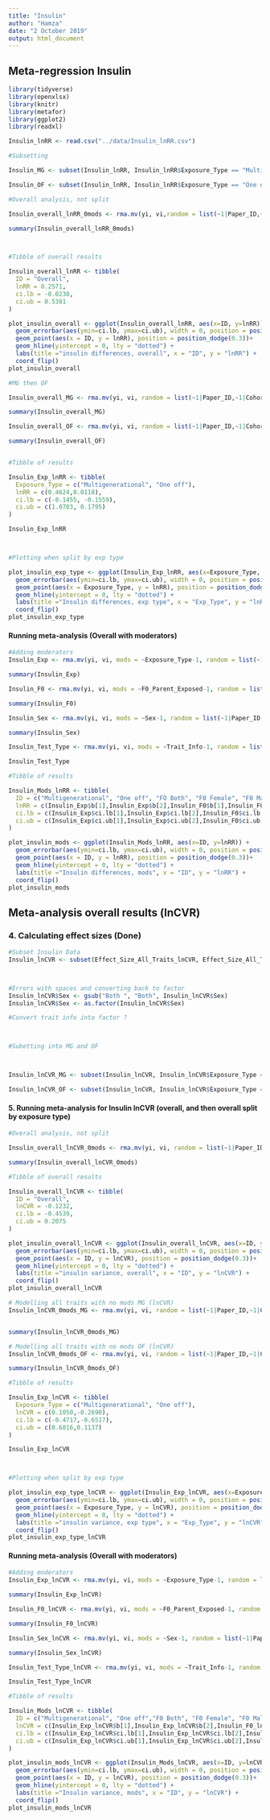 ```yaml
---
title: "Insulin"
author: "Hamza"
date: "2 October 2019"
output: html_document
---
```

## Meta-regression Insulin

```r
library(tidyverse)
library(openxlsx)  
library(knitr)
library(metafor)
library(ggplot2)
library(readxl)
```

```r
Insulin_lnRR <- read.csv("../data/Insulin_lnRR.csv") 

#Subsetting

Insulin_MG <- subset(Insulin_lnRR, Insulin_lnRR$Exposure_Type == "Multigenerational")

Insulin_OF <- subset(Insulin_lnRR, Insulin_lnRR$Exposure_Type == "One off")

```

```r

#Overall analysis, not split

Insulin_overall_lnRR_0mods <- rma.mv(yi, vi,random = list(~1|Paper_ID,~1|Cohort_ID), data=Insulin_lnRR, method = 'REML')

summary(Insulin_overall_lnRR_0mods)



#Tibble of overall results

Insulin_overall_lnRR <- tibble(
  ID = "Overall", 
  lnRR = 0.2571,
  ci.lb = -0.0238,
  ci.ub = 0.5381
)

plot_insulin_overall <- ggplot(Insulin_overall_lnRR, aes(x=ID, y=lnRR)) + 
  geom_errorbar(aes(ymin=ci.lb, ymax=ci.ub), width = 0, position = position_dodge(0.3)) +
  geom_point(aes(x = ID, y = lnRR), position = position_dodge(0.3))+
  geom_hline(yintercept = 0, lty = "dotted") +
  labs(title ="insulin differences, overall", x = "ID", y = "lnRR") +
  coord_flip()
plot_insulin_overall
```

```r

#MG then OF

Insulin_overall_MG <- rma.mv(yi, vi, random = list(~1|Paper_ID,~1|Cohort_ID), data=Insulin_MG, method = 'REML')

summary(Insulin_overall_MG)

Insulin_overall_OF <- rma.mv(yi, vi, random = list(~1|Paper_ID,~1|Cohort_ID), data=Insulin_OF, method = 'REML')

summary(Insulin_overall_OF)


#Tibble of results

Insulin_Exp_lnRR <- tibble(
  Exposure_Type = c("Multigenerational", "One off"),
  lnRR = c(0.4624,0.0118),
  ci.lb = c(-0.1455, -0.1559),
  ci.ub = c(1.0703, 0.1795)
)

Insulin_Exp_lnRR



#Plotting when split by exp type

plot_insulin_exp_type <- ggplot(Insulin_Exp_lnRR, aes(x=Exposure_Type, y=lnRR, colour = Exposure_Type)) + 
  geom_errorbar(aes(ymin=ci.lb, ymax=ci.ub), width = 0, position = position_dodge(0.3)) +
  geom_point(aes(x = Exposure_Type, y = lnRR), position = position_dodge(0.3))+
  geom_hline(yintercept = 0, lty = "dotted") +
  labs(title ="Insulin differences, exp type", x = "Exp_Type", y = "lnRR") +
  coord_flip()
plot_insulin_exp_type
```

#### Running meta-analysis (Overall with moderators)

```r
#Adding moderators
Insulin_Exp <- rma.mv(yi, vi, mods = ~Exposure_Type-1, random = list(~1|Paper_ID,~1|Cohort_ID), data=Insulin_lnRR, method = 'REML')

summary(Insulin_Exp)

Insulin_F0 <- rma.mv(yi, vi, mods = ~F0_Parent_Exposed-1, random = list(~1|Paper_ID,~1|Cohort_ID), data=Insulin_lnRR, method = 'REML')

summary(Insulin_F0)

Insulin_Sex <- rma.mv(yi, vi, mods = ~Sex-1, random = list(~1|Paper_ID,~1|Cohort_ID), data=Insulin_lnRR, method = 'REML')

summary(Insulin_Sex)

Insulin_Test_Type <- rma.mv(yi, vi, mods = ~Trait_Info-1, random = list(~1|Paper_ID,~1|Cohort_ID), data=Insulin_lnRR, method = 'REML')

Insulin_Test_Type

#Tibble of results

Insulin_Mods_lnRR <- tibble(
  ID = c("Multigenerational", "One off", "FO Both", "F0 Female", "F0 Male", "Both Sexes Grand Offspring", "Female Grand Offspring", "Male Grand Offspring", "FI", "ITT"),
  lnRR = c(Insulin_Exp$b[1],Insulin_Exp$b[2],Insulin_F0$b[1],Insulin_F0$b[2],Insulin_F0$b[3],Insulin_Sex$b[1],Insulin_Sex$b[2],Insulin_Sex$b[3],Insulin_Test_Type$b[1],Insulin_Test_Type$b[2]),
  ci.lb = c(Insulin_Exp$ci.lb[1],Insulin_Exp$ci.lb[2],Insulin_F0$ci.lb[1],Insulin_F0$ci.lb[2],Insulin_F0$ci.lb[3],Insulin_Sex$ci.lb[1],Insulin_Sex$ci.lb[2],Insulin_Sex$ci.lb[3],Insulin_Test_Type$ci.lb[1],Insulin_Test_Type$ci.lb[2]),
  ci.ub = c(Insulin_Exp$ci.ub[1],Insulin_Exp$ci.ub[2],Insulin_F0$ci.ub[1],Insulin_F0$ci.ub[2],Insulin_F0$ci.ub[3],Insulin_Sex$ci.ub[1],Insulin_Sex$ci.ub[2],Insulin_Sex$ci.ub[3],Insulin_Test_Type$ci.ub[1],Insulin_Test_Type$ci.ub[2])
)

plot_insulin_mods <- ggplot(Insulin_Mods_lnRR, aes(x=ID, y=lnRR)) + 
  geom_errorbar(aes(ymin=ci.lb, ymax=ci.ub), width = 0, position = position_dodge(0.3)) +
  geom_point(aes(x = ID, y = lnRR), position = position_dodge(0.3))+
  geom_hline(yintercept = 0, lty = "dotted") +
  labs(title ="Insulin differences, mods", x = "ID", y = "lnRR") +
  coord_flip()
plot_insulin_mods

```




## Meta-analysis overall results (lnCVR)

### 4. Calculating effect sizes (Done)

```r
#Subset Insulin Data
Insulin_lnCVR <- subset(Effect_Size_All_Traits_lnCVR, Effect_Size_All_Traits_lnCVR$Trait == "Insulin")



#Errors with spaces and converting back to factor
Insulin_lnCVR$Sex <- gsub("Both ", "Both", Insulin_lnCVR$Sex) 
Insulin_lnCVR$Sex <- as.factor(Insulin_lnCVR$Sex)

#Convert trait info into factor ?



#Subetting into MG and OF



Insulin_lnCVR_MG <- subset(Insulin_lnCVR, Insulin_lnCVR$Exposure_Type == "Multigenerational")

Insulin_lnCVR_OF <- subset(Insulin_lnCVR, Insulin_lnCVR$Exposure_Type == "One off")

```
#### 5. Running meta-analysis for Insulin lnCVR (overall, and then overall split by exposure type)
```r

#Overall analysis, not split

Insulin_overall_lnCVR_0mods <- rma.mv(yi, vi, random = list(~1|Paper_ID,~1|Cohort_ID), data=Insulin_lnCVR, method = 'REML')

summary(Insulin_overall_lnCVR_0mods)

#Tibble of overall results

Insulin_overall_lnCVR <- tibble(
  ID = "Overall", 
  lnCVR = -0.1232,
  ci.lb = -0.4539,
  ci.ub = 0.2075
)

plot_insulin_overall_lnCVR <- ggplot(Insulin_overall_lnCVR, aes(x=ID, y=lnCVR)) + 
  geom_errorbar(aes(ymin=ci.lb, ymax=ci.ub), width = 0, position = position_dodge(0.3), colour = "red") +
  geom_point(aes(x = ID, y = lnCVR), position = position_dodge(0.3))+
  geom_hline(yintercept = 0, lty = "dotted") +
  labs(title ="insulin variance, overall", x = "ID", y = "lnCVR") +
  coord_flip()
plot_insulin_overall_lnCVR
```



```r

# Modelling all traits with no mods MG (lnCVR)
Insulin_lnCVR_0mods_MG <- rma.mv(yi, vi, random = list(~1|Paper_ID,~1|Cohort_ID), data=Insulin_lnCVR_MG, method = 'REML')


summary(Insulin_lnCVR_0mods_MG)

# Modelling all traits with no mods OF (lnCVR)
Insulin_lnCVR_0mods_OF <- rma.mv(yi, vi, random = list(~1|Paper_ID,~1|Cohort_ID), data=Insulin_lnCVR_OF, method = 'REML')

summary(Insulin_lnCVR_0mods_OF)

#Tibble of results

Insulin_Exp_lnCVR <- tibble(
  Exposure_Type = c("Multigenerational", "One off"),
  lnCVR = c(0.1050,-0.2690),
  ci.lb = c(-0.4717,-0.6517),
  ci.ub = c(0.6816,0.1137)
)

Insulin_Exp_lnCVR



#Plotting when split by exp type

plot_insulin_exp_type_lnCVR <- ggplot(Insulin_Exp_lnCVR, aes(x=Exposure_Type, y=lnCVR, colour = Exposure_Type)) + 
  geom_errorbar(aes(ymin=ci.lb, ymax=ci.ub), width = 0, position = position_dodge(0.3)) +
  geom_point(aes(x = Exposure_Type, y = lnCVR), position = position_dodge(0.3))+
  geom_hline(yintercept = 0, lty = "dotted") +
  labs(title ="insulin variance, exp type", x = "Exp_Type", y = "lnCVR") +
  coord_flip()
plot_insulin_exp_type_lnCVR


```

#### Running meta-analysis (Overall with moderators)

```r
#Adding moderators
Insulin_Exp_lnCVR <- rma.mv(yi, vi, mods = ~Exposure_Type-1, random = list(~1|Paper_ID,~1|Cohort_ID), data=Insulin_lnCVR, method = 'REML')

summary(Insulin_Exp_lnCVR)

Insulin_F0_lnCVR <- rma.mv(yi, vi, mods = ~F0_Parent_Exposed-1, random = list(~1|Paper_ID,~1|Cohort_ID), data=Insulin_lnCVR, method = 'REML')

summary(Insulin_F0_lnCVR)

Insulin_Sex_lnCVR <- rma.mv(yi, vi, mods = ~Sex-1, random = list(~1|Paper_ID,~1|Cohort_ID), data=Insulin_lnCVR, method = 'REML')

summary(Insulin_Sex_lnCVR)

Insulin_Test_Type_lnCVR <- rma.mv(yi, vi, mods = ~Trait_Info-1, random = list(~1|Paper_ID,~1|Cohort_ID), data=Insulin_lnCVR, method = 'REML')

Insulin_Test_Type_lnCVR

#Tibble of results

Insulin_Mods_lnCVR <- tibble(
  ID = c("Multigenerational", "One off","F0 Both", "F0 Female", "F0 Male", "Both Sexes Grand Offspring", "Female Grand Offspring", "Male Grand Offspring", "FI", "ITT"),
  lnCVR = c(Insulin_Exp_lnCVR$b[1],Insulin_Exp_lnCVR$b[2],Insulin_F0_lnCVR$b[1],Insulin_F0_lnCVR$b[2],Insulin_F0_lnCVR$b[3],Insulin_Sex_lnCVR$b[1],Insulin_Sex_lnCVR$b[2],Insulin_Sex_lnCVR$b[3],Insulin_Test_Type_lnCVR$b[1],Insulin_Test_Type_lnCVR$b[2]),
  ci.lb = c(Insulin_Exp_lnCVR$ci.lb[1],Insulin_Exp_lnCVR$ci.lb[2],Insulin_F0_lnCVR$ci.lb[1],Insulin_F0_lnCVR$ci.lb[2],Insulin_F0_lnCVR$ci.lb[3],Insulin_Sex_lnCVR$ci.lb[1],Insulin_Sex_lnCVR$ci.lb[2],Insulin_Sex_lnCVR$ci.lb[3],Insulin_Test_Type_lnCVR$ci.lb[1],Insulin_Test_Type_lnCVR$ci.lb[2]),
  ci.ub = c(Insulin_Exp_lnCVR$ci.ub[1],Insulin_Exp_lnCVR$ci.ub[2],Insulin_F0_lnCVR$ci.ub[1],Insulin_F0_lnCVR$ci.ub[2],Insulin_F0_lnCVR$ci.ub[3],Insulin_Sex_lnCVR$ci.ub[1],Insulin_Sex_lnCVR$ci.ub[2],Insulin_Sex_lnCVR$ci.ub[3],Insulin_Test_Type_lnCVR$ci.ub[1],Insulin_Test_Type_lnCVR$ci.ub[2])
)

plot_insulin_mods_lnCVR <- ggplot(Insulin_Mods_lnCVR, aes(x=ID, y=lnCVR)) + 
  geom_errorbar(aes(ymin=ci.lb, ymax=ci.ub), width = 0, position = position_dodge(0.3), colour = "red") +
  geom_point(aes(x = ID, y = lnCVR), position = position_dodge(0.3))+
  geom_hline(yintercept = 0, lty = "dotted") +
  labs(title ="Insulin variance, mods", x = "ID", y = "lnCVR") +
  coord_flip()
plot_insulin_mods_lnCVR

```
